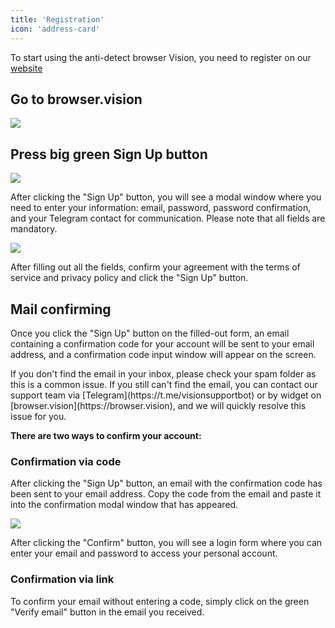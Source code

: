 ```yaml
---
title: 'Registration'
icon: 'address-card'
---
```


To start using the anti-detect browser Vision, you need to register on our [website](https://browser.vision)

## Go to browser.vision

<img src="/images/visionmain.png"/>

## Press big green **Sign Up** button

<img src="/images/signupmodal.png"/>

After clicking the "Sign Up" button, you will see a modal window where you need to enter your information: email, password, password confirmation, and your Telegram contact for communication. Please note that all fields are mandatory.

<img src="/images/signupmodalfull.png"/>

After filling out all the fields, confirm your agreement with the terms of service and privacy policy and click the "Sign Up" button.

## Mail confirming

Once you click the "Sign Up" button on the filled-out form, an email containing a confirmation code for your account will be sent to your email address, and a confirmation code input window will appear on the screen.

<Note>
    If you don't find the email in your inbox, please check your spam folder as this is a common issue. If you still can't find the email, you can contact our support team via [Telegram](https://t.me/visionsupportbot) or by widget on [browser.vision](https://browser.vision), and we will quickly resolve this issue for you.
</Note>

**There are two ways to confirm your account:**
### Confirmation via code

After clicking the "Sign Up" button, an email with the confirmation code has been sent to your email address. Copy the code from the email and paste it into the confirmation modal window that has appeared.

<img src="/images/codemodalfull.png"/>

After clicking the "Confirm" button, you will see a login form where you can enter your email and password to access your personal account.

### Confirmation via link

To confirm your email without entering a code, simply click on the green "Verify email" button in the email you received.







